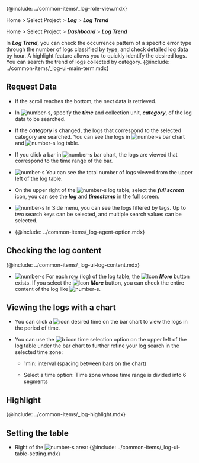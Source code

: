 {@include: ../common-items/_log-role-view.mdx}

<Xclude product='aws-log'>

Home > Select Project > **_Log_** > **_Log Trend_**

</Xclude>

<InDoc product='aws-log'>

Home > Select Project > **_Dashboard_** > **_Log Trend_**

</InDoc>

In **_Log Trend_**, you can check the occurrence pattern of a specific error type through the number of logs classified by type, and check detailed log data by hour. A highlight feature allows you to quickly identify the desired logs. You can search the trend of logs collected by category. {@include: ../common-items/_log-ui-main-term.mdx}

<ImgLang img='log-trend.png' desc='로그 트렌드'/>

## Request Data

-   If the scroll reaches the bottom, the next data is retrieved.

-   In ![number-s](/img/number-01.png), specify the **_time_** and collection unit, **_category_**, of the log data to be searched.

-   If the **_category_** is changed, the logs that correspond to the selected category are searched. You can see the logs in ![number-s](/img/number-02.png) bar chart and ![number-s](/img/number-03.png) log table.

-   If you click a bar in ![number-s](/img/number-02.png) bar chart, the logs are viewed that correspond to the time range of the bar. 

-   ![number-s](/img/number-03.png) You can see the total number of logs viewed from the upper left of the log table. 

-   On the upper right of the ![number-s](/img/number-03.png) log table, select the <LinkImage img='ic-fullscreen.svg' desc='전체 화면 아이콘'/> **_full screen_** icon, you can see the **_log_** and **_timestamp_** in the full screen.

-   ![number-s](/img/number-04.png) In Side menu, you can see the logs filtered by tags. Up to two search keys can be selected, and multiple search values can be selected.

-   {@include: ../common-items/_log-agent-option.mdx}

## Checking the log content

{@include: ../common-items/_log-ui-log-content.mdx} 

-   ![number-s](/img/number-03.png) For each row (log) of the log table, the ![Icon](/img/ic-caret-right.svg) **_More_** button exists. If you select the ![Icon](/img/ic-caret-right.svg) **_More_** button, you can check the entire content of the log like ![number-s](/img/number-05.png).

## Viewing the logs with a chart

<ImgLang img='log-trend-bar.png' desc='Log trends bar chart'/>

-   You can click a ![icon](/img/char-a.svg) desired time on the bar chart to view the logs in the period of time. 

-   You can use the ![b icon](/img/char-b.svg) time selection option on the upper left of the log table under the bar chart to further refine your log search in the selected time zone:

    -   1min: interval (spacing between bars on the chart)

    -   Select a time option: Time zone whose time range is divided into 6 segments

## Highlight

{@include: ../common-items/_log-highlight.mdx} 

## Setting the table

-   Right of the ![number-s](/img/number-03.png) area: {@include: ../common-items/_log-ui-table-setting.mdx} 
